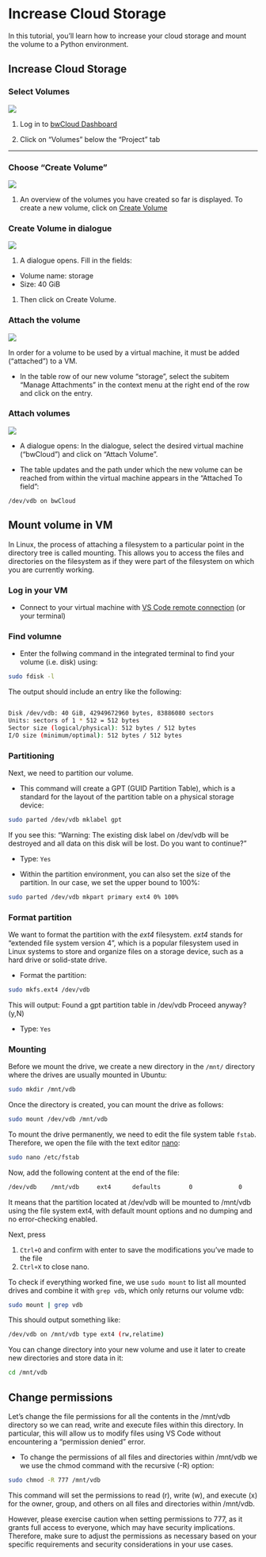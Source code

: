 # Increase Cloud Storage


In this tutorial, you'll learn how to increase your cloud storage and mount the volume to a Python environment.

## Increase Cloud Storage


### Select Volumes

![](images/storage-volumes.png)

1. Log in to [bwCloud Dashboard](https://bw-cloud.org/q/d)

1. Click on "Volumes" below the "Project" tab


---

### Choose "Create Volume"

![](images/storage-create-volumes.png)


1. An overview of the volumes you have created so far is displayed. To create a new volume, click on [Create Volume](https://portal.bw-cloud.org/project/volumes/create/)

### Create Volume in dialogue

![](images/storage-fill-in.png)


1. A dialogue opens. Fill in the fields: 
  - Volume name: storage
  - Size: 40 GiB

1. Then click on Create Volume.

### Attach the volume

![](images/storage-attachments.png)


In order for a volume to be used by a virtual machine, it must be added ("attached") to a VM.

- In the table row of our new volume "storage", select the subitem "Manage Attachments" in the context menu at the right end of the row and click on the entry. 

### Attach volumes

![](images/storage-attach-volumes-2.png)


- A dialogue opens: In the dialogue, select the desired virtual machine ("bwCloud") and click on "Attach Volume".

- The table updates and the path under which the new volume can be reached from within the virtual machine appears in the "Attached To field":

```
/dev/vdb on bwCloud
```

## Mount volume in VM

In Linux, the process of attaching a filesystem to a particular point in the directory tree is called mounting. This allows you to access the files and directories on the filesystem as if they were part of the filesystem on which you are currently working.

### Log in your VM

- Connect to your virtual machine with [VS Code remote connection](vs-code-ssh.qmd) (or your terminal) 


### Find volumne

- Enter the follwing command in the integrated terminal to find your volume (i.e. disk) using:

```bash
sudo fdisk -l
```

The output should include an entry like the following:

```bash

Disk /dev/vdb: 40 GiB, 42949672960 bytes, 83886080 sectors
Units: sectors of 1 * 512 = 512 bytes
Sector size (logical/physical): 512 bytes / 512 bytes
I/O size (minimum/optimal): 512 bytes / 512 bytes
```


### Partitioning

Next, we need to partition our volume. 

- This command will create a GPT (GUID Partition Table), which is a standard for the layout of the partition table on a physical storage device:


```bash
sudo parted /dev/vdb mklabel gpt

```

If you see this: "Warning: The existing disk label on /dev/vdb will be destroyed and all data on this
disk will be lost. Do you want to continue?"

- Type: `Yes`

- Within the partition environment, you can also set the size of the partition. In our case, we set the upper bound to 100%:

```bash
sudo parted /dev/vdb mkpart primary ext4 0% 100%

```

### Format partition

We want to format the partition with the *ext4* filesystem. *ext4* stands for "extended file system version 4", which is a popular filesystem used in Linux systems to store and organize files on a storage device, such as a hard drive or solid-state drive. 

- Format the partition:

```bash
sudo mkfs.ext4 /dev/vdb
```

This will output: Found a gpt partition table in /dev/vdb
Proceed anyway? (y,N)

- Type: `Yes`



### Mounting

Before we mount the drive, we create a new directory in the `/mnt/` directory where the drives are usually mounted in Ubuntu: 


```bash
sudo mkdir /mnt/vdb

```


Once the directory is created, you can mount the drive as follows: 

```bash
sudo mount /dev/vdb /mnt/vdb

```

To mount the drive permanently, we need to edit the file system table `fstab`. Therefore, we open the file with the text editor [nano](https://www.nano-editor.org/): 


```bash
sudo nano /etc/fstab

```

Now, add the following content at the end of the file:



```bash
/dev/vdb    /mnt/vdb     ext4      defaults        0             0

```

It means that the partition located at /dev/vdb will be mounted to /mnt/vdb using the file system ext4, with default mount options and no dumping and no error-checking enabled.

Next, press

1. `Ctrl+O` and confirm with enter to save the modifications you've made to the file
2. `Ctrl+X` to close nano. 


To check if everything worked fine, we use `sudo mount` to list all mounted drives and combine it with `grep vdb`, which only returns our volume vdb: 


```bash
sudo mount | grep vdb

```

This should output something like:

```bash
/dev/vdb on /mnt/vdb type ext4 (rw,relatime)
```


You can change directory into your new volume and use it later to create new directories and store data in it:


```bash
cd /mnt/vdb
```

## Change permissions

Let's change the file permissions for all the contents in the /mnt/vdb directory so we can read, write and execute files within this directory. In particular, this will allow us to modify files using VS Code without encountering a "permission denied" error.

- To change the permissions of all files and directories within /mnt/vdb we we use the chmod command with the recursive (-R) option:

```bash
sudo chmod -R 777 /mnt/vdb
```

This command will set the permissions to read (r), write (w), and execute (x) for the owner, group, and others on all files and directories within /mnt/vdb.

However, please exercise caution when setting permissions to 777, as it grants full access to everyone, which may have security implications. Therefore, make sure to adjust the permissions as necessary based on your specific requirements and security considerations in your use cases.

<!--

## Create folders

In directory:


```bash
cd /mnt/vdb
```



Create a new folder called tfx with a subfolder first-pipeline 


```bash
sudo mkdir tfx/first-pipeline

```

/mnt/vdc/tfx/first-pipeline

sudo chmod a+rwx /mnt/vdc/tfx/first-pipeline

a means "all" (users) + means "add the following rights" and rwx means read, write and execute respectively.

## Unmount

If you ever need to unmount a mounted drive in Ubuntu use:

::: {.callout-important}
## Use this command with caution

Note that we need the partition for our course und you should not unmount it wihtout good reasons to doing so
:::

```bash
sudo umount -l /dev/vdc
```

-->